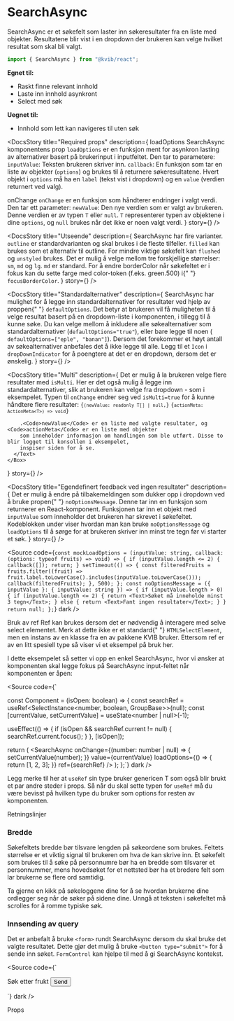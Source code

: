 
<Meta of={SearchAsyncStories} />

# SearchAsync

SearchAsync er et søkefelt som laster inn søkeresultater fra en liste med objekter. Resultatene blir vist i en dropdown der brukeren kan velge hvilket resultat som skal bli valgt.

```jsx
import { SearchAsync } from "@kvib/react";
```

<DocsContainer>

**Egnet til:**

- Raskt finne relevant innhold
- Laste inn innhold asynkront
- Select med søk

**Uegnet til:**

- Innhold som lett kan navigeres til uten søk

<Feedback component="SearchAsync" />

</DocsContainer>

<DocsContainer>

<DocsStory
  title="Required props"
  description={
    <Box>
  <Text as="b">loadOptions</Text>
  <Text>SearchAsync komponentens prop <Code>loadOptions</Code> er en funksjon ment for asynkron lasting av alternativer basert på brukerinput i inputfeltet. Den tar to parametere:</Text>
  <UnorderedList>
    <ListItem>
      <Text><Code>inputValue</Code>: Teksten brukeren skriver inn.</Text>
    </ListItem>
    <ListItem>
      <Text>
        <Code>callback</Code>: En funksjon som tar en liste av objekter (<Code>options</Code>) og brukes til å returnere søkeresultatene. Hvert objekt i <Code>options</Code> må ha en <Code>label</Code> (tekst vist i dropdown) og en <Code>value</Code> (verdien returnert ved valg).
      </Text>
    </ListItem>
  </UnorderedList>

  <Text as="b">onChange</Text>
  <Text><Code>onChange</Code> er en funksjon som håndterer endringer i valgt verdi. Den tar ett parameter:</Text>
  <UnorderedList>
    <ListItem>
      <Text>
        <Code>newValue</Code>: Den nye verdien som er valgt av brukeren. Denne verdien er av typen <Code>T</Code> eller <Code>null</Code>. <Code>T</Code> representerer typen av objektene i dine <Code>options</Code>, og <Code>null</Code> brukes når det ikke er noen valgt verdi.
      </Text>
    </ListItem>
  </UnorderedList>
</Box>
}
story={<Canvas of={SearchAsyncStories.SearchAsyncResults} />}
/>

<DocsStory
  title="Utseende"
  description={
    <Box>
      <Text>
        SearchAsync har fire varianter. <Code>outline</Code> er standardvarianten og skal brukes i de fleste tilfeller.
        <Code>filled</Code> kan brukes som et alternativ til outline. For mindre viktige søkefelt kan
        <Code>flushed</Code> og
        <Code>unstyled</Code> brukes.
      </Text>
      <Text>
        Det er mulig å velge mellom tre forskjellige størrelser: <Code>sm</Code>, <Code>md</Code> og <Code>lg</Code>.
        <Code>md</Code> er standard.
      </Text>
      <Text>
        For å endre borderColor når søkefeltet er i fokus kan du sette farge med color-token (f.eks. green.500) i{" "}
        <Code>focusBorderColor</Code>.
      </Text>
    </Box>
  }
  story={<Canvas of={SearchAsyncStories.SearchAsyncVariants} />}
/>

<DocsStory
  title="Standardalternativer"
  description={
    <Box>
      <Text>
        SearchAsync har mulighet for å legge inn standardalternativer for resultater ved hjelp av proppen{" "}
        <Code>defaultOptions</Code>. Det betyr at brukeren vil få muligheten til å velge resultat basert på en
        dropdown-liste i komponenten, i tillegg til å kunne søke. Du kan velge mellom å inkludere alle søkealternativer
        som standardalternativer (<Code>defaultOptions="true"</Code>), eller bare legge til noen (
        <Code>defaultOptions=["eple", "banan"]</Code>). Dersom det forekommer et høyt antall av søkealternativer
        anbefales det å ikke legge til alle.
      </Text>
      <Text>
        Legg til et <Code>Icon</Code> i <Code>dropDownIndicator</Code> for å poengtere at det er en dropdown, dersom det
        er ønskelig.
      </Text>
    </Box>
  }
  story={<Canvas of={SearchAsyncStories.SearchAsyncDropdown} />}
/>

<DocsStory
  title="Multi"
  description={
    <Box>
      <Text>
        Det er mulig å la brukeren velge flere resultater med <Code>isMulti</Code>. Her er det også mulig å legge inn
        standardalternativer, slik at brukeren kan velge fra dropdown - som i eksempelet.
      </Text>
      <Text>
        Typen til
        <Code>onChange</Code> endrer seg ved <Code>isMulti=true</Code> for å kunne håndtere flere resultater: <Code>{`(newValue: readonly T[] | null,`}</Code> <Code>{`actionMeta: ActionMeta<T>) => void`}</Code>

        .<Code>newValue</Code> er en liste med valgte resultater, og <Code>actionMeta</Code> er en liste med objekter
        som inneholder informasjon om handlingen som ble utført. Disse to blir logget til konsollen i eksempelet,
        inspiser siden for å se.
      </Text>
    </Box>

}
story={<Canvas of={SearchAsyncStories.SearchAsyncMultiDropdown} />}
/>

<DocsStory
  title="Egendefinert feedback ved ingen resultater"
  description={
    <Box>
      <Text>
        Det er mulig å endre på tilbakemeldingen som dukker opp i dropdown ved å bruke propen{" "}
        <Code>noOptionsMessage</Code>. Denne tar inn en funksjon som returnerer en React-komponent. Funksjonen tar inn
        et objekt med <Code>inputValue</Code> som inneholder det brukeren har skrevet i søkefeltet.
      </Text>
      <Text>
        Kodeblokken under viser hvordan man kan bruke
        <Code>noOptionsMessage</Code> og <Code>loadOptions</Code> til å sørge for at brukeren skriver inn minst tre tegn
        før vi starter et søk.
      </Text>
    </Box>
  }
  story={<Canvas of={SearchAsyncStories.SearchAsyncNoOptions} />}
/>

<Source
  code={`const mockLoadOptions = (inputValue: string, callback: (options: typeof fruits) => void) => {
  if (inputValue.length <= 2) {
    callback([]);
    return;
  }
  setTimeout(() => {
    const filteredFruits = fruits.filter((fruit) => fruit.label.toLowerCase().includes(inputValue.toLowerCase()));
    callback(filteredFruits);
  }, 500);
};
const noOptionsMessage = ({ inputValue }: { inputValue: string }) => {
  if (inputValue.length > 0) {
    if (inputValue.length <= 2) {
      return <Text>Søket må inneholde minst 3 tegn</Text>;
    } else {
      return <Text>Fant ingen resultater</Text>;
    }
  }
  return null;
};`}
  dark
/>

</DocsContainer>

<DocsHeading light>Bruk av ref</DocsHeading>
<DocsContainer>
  Ref kan brukes dersom det er nødvendig å interagere med selve select elementet. Merk at dette ikke er et standard{" "}
  <Code>HTMLSelectElement</Code>, men en instans av en klasse fra en av pakkene KVIB bruker. Ettersom ref er av en litt
  spesiell type så viser vi et eksempel på bruk her.

I dette eksempelet så setter vi opp en enkel SearchAsync, hvor vi ønsker at komponenten skal legge fokus på SearchAsync input-feltet når komponenten er åpen:

<Source
  code={`

const Component = (isOpen: boolean) => {
  const searchRef = useRef<SelectInstance<number, boolean, GroupBase<number>>>(null);
  const [currentValue, setCurrentValue] = useState<number | null>(-1);

  useEffect(() => {
    if (isOpen && searchRef.current != null) {
      searchRef.current.focus();
    }
  }, [isOpen]);

  return (
    <SearchAsync
      onChange={(number: number | null) => {
        setCurrentValue(number);
      }}
      value={currentValue}
      loadOptions={() => {
        return [1, 2, 3];
      }}
      ref={searchRef}
    />
  );
};`}
dark
/>

Legg merke til her at `useRef` sin type bruker genericen T som også blir brukt et par andre steder i props.
Så når du skal sette typen for `useRef` må du være bevisst på hvilken type du bruker som options for resten av komponenten.

</DocsContainer>

<DocsHeading light>Retningslinjer</DocsHeading>

<DocsContainer>

### Bredde

Søkefeltets bredde bør tilsvare lengden på søkeordene som brukes. Feltets størrelse er et viktig signal til brukeren om hva de kan skrive inn. Et søkefelt som brukes til å søke på personnumre bør ha en bredde som tilsvarer et personnummer, mens hovedsøket for et nettsted bør ha et bredere felt som lar brukerne se flere ord samtidig.

Ta gjerne en kikk på søkeloggene dine for å se hvordan brukerne dine ordlegger seg når de søker på sidene dine. Unngå at teksten i søkefeltet må scrolles for å romme typiske søk.

### Innsending av query

Det er anbefalt å bruke `<form>` rundt SearchAsync dersom du skal bruke det valgte resultatet. Dette gjør det mulig å bruke `<button type="submit">` for å sende inn søket.
`FormControl` kan hjelpe til med å gi SearchAsync kontekst.

<Source
  code={`
  <form onSubmit={handleSubmit}>
    <FormControl>
      <FormLabel htmlFor="async-search">Søk etter frukt</FormLabel>
        <SearchAsync
          loadOptions={mockLoadOptions}
          onChange={handleChange}
          placeholder="Søk etter frukt..."
          isMulti={false}
        />
      <Button mt={4} colorScheme="blue" type="submit">
        Send
      </Button>
    </FormControl>
  </form>`}
  dark
/>

</DocsContainer>

<DocsHeading light>Props</DocsHeading>
<Canvas of={SearchAsyncStories.SearchAsync} />
<Controls of={SearchAsyncStories.SearchAsync} />
